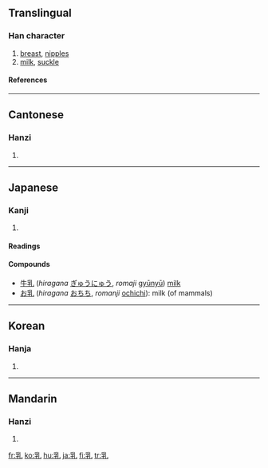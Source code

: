 ==Translingual==
===Han character===
{{Han char|rad=乙|as=07|sn=8|four=2241<sub>0</sub>|canj=月木山 (BDU)}}
# [[breast]], [[nipples]]
# [[milk]], [[suckle]]
====References====
{{Han ref|kx=0084.170|dkj=00190|dj=0171.220|hdz=10055.040|uh=4E73|ud=20083|bh=A8C5|bd=43205}}
----
==Cantonese==
===Hanzi===
{{yue-hanzi|jyut=|y=yu5}}
# {{defn|Cantonese}}
----
==Japanese==
===Kanji===
{{ja-kanji|grade=6|rs=乙07}}
# {{defn|Japanese}}
====Readings====
{{ja-readings|on=[[にゅう]] (nyū)|kun=[[ちち]] (chichi), [[ち]] (chi)}}

====Compounds====
*[[牛乳]] (''hiragana'' [[ぎゅうにゅう]], ''romaji'' [[gyūnyū]]) [[milk]] 
*[[お乳]] (''hiragana'' [[おちち]], ''romanji'' [[ochichi]]): milk (of mammals)

----

==Korean==
===Hanja===
{{ko-hanja|hangeul=유|rv=yu|mr=yu}}
# {{defn|Korean}}
----
==Mandarin==
===Hanzi===
{{cmn-hanzi|pin=[[rǔ]] ([[ru3]])|wg=ju<sup>3</sup>}}
# {{defn|Mandarin}}

[[fr:乳]]
[[ko:乳]]
[[hu:乳]]
[[ja:乳]]
[[fi:乳]]
[[tr:乳]]